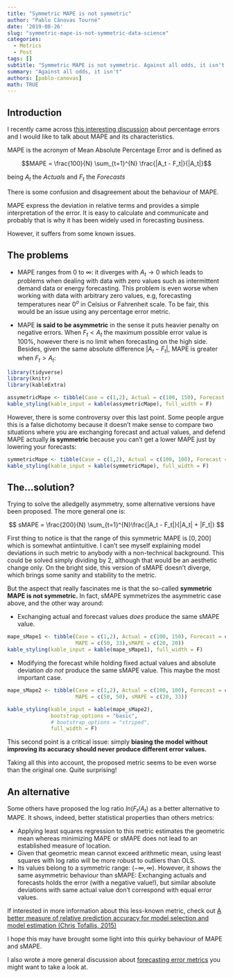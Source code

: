 ```yaml
---
title: "Symmetric MAPE is not symmetric"
author: "Pablo Cánovas Tourné"
date: '2019-08-26'
slug: "symmetric-mape-is-not-symmetric-data-science"
categories:
  - Metrics
  - Post
tags: []
subtitle: "Symmetric MAPE is not symmetric. Against all odds, it isn't. And TypeThePipe is showing you why."
summary: "Against all odds, it isn't"
authors: [pablo-canovas]
math: TRUE
---
```



## Introduction

I recently came across [this interesting discussion](https://robjhyndman.com/hyndsight/smape) about percentage errors and I would like to talk about MAPE and its characteristics.

MAPE is the acronym of Mean Absolute Percentage Error and is defined as

$$MAPE = \frac{100}{N} \sum_{t=1}^{N} \frac{|A_t - F_t|}{|A_t|}$$

being $A_t$ the *Actuals* and $F_t$ the *Forecasts*

There is some confusion and disagreement about the behaviour of MAPE.

MAPE express the deviation in relative terms and provides a simple interpretation of the error.
It is easy to calculate and communicate and probably that is why it has been widely used in forecasting business.

However, it suffers from some known issues.

## The problems

* MAPE ranges from 0 to $\infty$: it diverges with $A_t \to 0$ which leads to problems when dealing with data with zero values such as intermittent demand data or energy forecasting.
This problem is even worse when working with data with arbitrary zero values, e.g, forecasting temperatures near 0$^o$ in Celsius or Fahrenheit scale. To be fair, this would be an issue using any percentage error metric.

* MAPE **is said to be asymmetric** in the sense it puts heavier penalty on negative errors. When $F_t < A_t$ the maximum possible error value is 100%,
however there is no limit when forecasting on the high side. Besides, given the same absolute difference $|A_t - F_t|$, MAPE is greater when $F_t > A_t$:


```r
library(tidyverse)
library(knitr)
library(kableExtra)
```
```r
assymetricMape <- tibble(Case = c(1,2), Actual = c(100, 150), Forecast = c(150,100), AbsoluteDifference = 50, MAPE = c(50, 33))
kable_styling(kable_input = kable(assymetricMape), full_width = F)
```


However, there is some controversy over this last point.
Some people argue this is a false dichotomy because it doesn't make sense to compare two situations where you are exchanging forecast and actual values, and defend MAPE actually **is symmetric** because you can't get a lower MAPE just by lowering your forecasts:

```r
symmetricMape <- tibble(Case = c(1,2), Actual = c(100, 100), Forecast = c(150,50), AbsoluteDifference = 50, MAPE = c(50, 50))
kable_styling(kable_input = kable(symmetricMape), full_width = F)
```


## The...solution?

Trying to solve the alledgelly asymmetry, some alternative versions have been proposed. The more general one is:

$$ sMAPE = \frac{200}{N} \sum_{t=1}^{N}\frac{|A_t - F_t|}{|A_t| + |F_t|} $$

First thing to notice is that the range of this symmetric MAPE is $\big[0,200 \big]$ which is somewhat antiintuitive. I can't see myself explaining model deviations in such metric to anybody with a non-technical background.
This could be solved simply dividing by 2, although that would be an aesthetic change only.
On the bright side, this version of sMAPE doesn't diverge, which brings some sanity and stability to the metric.

But the aspect that really fascinates me is that the so-called **symmetric MAPE is not symmetric.**
In fact, sMAPE symmetrizes the asymmetric case above, and the other way around:

* Exchanging actual and forecast values *does* produce the same sMAPE value.


```r
mape_sMape1 <- tibble(Case = c(1,2), Actual = c(100, 150), Forecast = c(150,100), AbsoluteDifference = 50,
                      MAPE = c(50, 33),sMAPE = c(20, 20))
kable_styling(kable_input = kable(mape_sMape1), full_width = F)
```


* Modifying the forecast while holding fixed actual values and absolute deviation *do not* produce the same sMAPE value. This maybe the most important case.


```r
mape_sMape2 <- tibble(Case = c(1,2), Actual = c(100, 100), Forecast = c(150,50), AbsoluteDifference = 50, 
                      MAPE = c(50, 50), sMAPE = c(20, 33))

kable_styling(kable_input = kable(mape_sMape2), 
              bootstrap_options = "basic", 
              # bootstrap_options = "striped", 
              full_width = F)
```


This second point is a critical issue: simply **biasing the model without improving its accuracy should never produce different error values.**


Taking all this into account, the proposed metric seems to be even worse than the original one. Quite surprising!


## An alternative

Some others have proposed the log ratio $ln(F_t/A_t)$ as a better alternative to MAPE.
It shows, indeed, better statistical properties than others metrics:

* Applying least squares regression to this metric estimates the geometric mean whereas minimizing MAPE or sMAPE does not lead to an established measure of location.
* Given that geometric mean cannot exceed arithmetic mean, using least squares with log ratio will be more robust to outliers than OLS.
* Its values belong to a symmetric range: $(-\infty, \infty)$. However, it shows the same asymmetric behaviour than sMAPE: Exchanging actuals and forecasts holds the error
(with a negative value!), but similar absolute deviations with same actual value don't correspond with equal error values.

If interested in more information about this less-known metric, check out [A better measure of relative prediction accuracy for model selection and model estimation (Chris Tofallis, 2015)](https://poseidon01.ssrn.com/delivery.php?ID=912071094074109094069115029093025110000069085067010018086003069122074000022002100121034011107062116011014121092068067002120016015069090069028013066084099122096112019086019005105020067099126068064011082116019102096003091124077118086097090097087121114&EXT=pdf)

I hope this may have brought some light into this quirky behaviour of MAPE and sMAPE.

I also wrote a more general discussion about [forecasting error metrics](../Energy-forecasting-error-metrics) you might want to take a look at.
